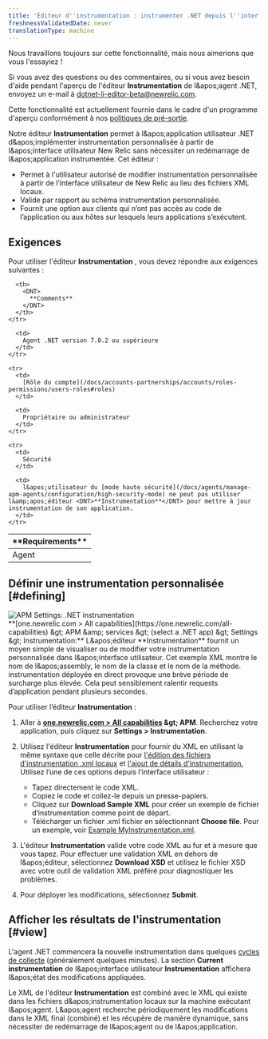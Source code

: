 ```yaml
---
title: 'Éditeur d''instrumentation : instrumenter .NET depuis l''interface utilisateur'
freshnessValidatedDate: never
translationType: machine
---
```


<Callout title="Aperçu">
  Nous travaillons toujours sur cette fonctionnalité, mais nous aimerions que vous l&apos;essayiez !

  Si vous avez des questions ou des commentaires, ou si vous avez besoin d&apos;aide pendant l&apos;aperçu de l&apos;éditeur <DNT>**Instrumentation**</DNT> de l&amp;apos;agent .NET, envoyez un e-mail à [dotnet-li-editor-beta@newrelic.com](mailto:dotnet-li-editor-beta@newrelic.com).

  Cette fonctionnalité est actuellement fournie dans le cadre d&apos;un programme d&apos;aperçu conformément à nos [politiques de pré-sortie](/docs/licenses/license-information/referenced-policies/new-relic-pre-release-policy).
</Callout>

Notre éditeur <DNT>**Instrumentation**</DNT> permet à l&amp;apos;application utilisateur .NET d&amp;apos;implémenter instrumentation personnalisée à partir de l&amp;apos;interface utilisateur New Relic sans nécessiter un redémarrage de l&amp;apos;application instrumentée. Cet éditeur :

* Permet à l&apos;utilisateur autorisé de modifier instrumentation personnalisée à partir de l&apos;interface utilisateur de New Relic au lieu des fichiers XML locaux.
* Valide par rapport au schéma instrumentation personnalisée.
* Fournit une option aux clients qui n’ont pas accès au code de l’application ou aux hôtes sur lesquels leurs applications s’exécutent.

## Exigences

Pour utiliser l&apos;éditeur <DNT>**Instrumentation**</DNT> , vous devez répondre aux exigences suivantes :

<table>
  <thead>
    <tr>
      <th width={200}>
        <DNT>
          **Requirements**
        </DNT>
      </th>

      <th>
        <DNT>
          **Comments**
        </DNT>
      </th>
    </tr>
  </thead>

  <tbody>
    <tr>
      <td>
        Agent
      </td>

      <td>
        Agent .NET version 7.0.2 ou supérieure
      </td>
    </tr>

    <tr>
      <td>
        [Rôle du compte](/docs/accounts-partnerships/accounts/roles-permissions/users-roles#roles)
      </td>

      <td>
        Propriétaire ou administrateur
      </td>
    </tr>

    <tr>
      <td>
        Sécurité
      </td>

      <td>
        l&apos;utilisateur du [mode haute sécurité](/docs/agents/manage-apm-agents/configuration/high-security-mode) ne peut pas utiliser l&amp;apos;éditeur <DNT>**Instrumentation**</DNT> pour mettre à jour instrumentation de son application.
      </td>
    </tr>
  </tbody>
</table>

## Définir une instrumentation personnalisée [#defining]

<img title="APM Settings: .NET instrumentation" alt="APM Settings: .NET instrumentation" src="/images/apm_screenshot-full_dotnet-instrumentation-editor.webp" />

<figcaption>
  <DNT>**[one.newrelic.com &gt; All capabilities](https://one.newrelic.com/all-capabilities) &amp;gt; APM &amp;amp; services &amp;gt; (select a .NET app) &amp;gt; Settings &amp;gt; Instrumentation:**</DNT> L&amp;apos;éditeur <DNT>**Instrumentation**</DNT> fournit un moyen simple de visualiser ou de modifier votre instrumentation personnalisée dans l&amp;apos;interface utilisateur. Cet exemple XML montre le nom de l&amp;apos;assembly, le nom de la classe et le nom de la méthode.
</figcaption>

<Callout variant="important">
  instrumentation déployée en direct provoque une brève période de surcharge plus élevée. Cela peut sensiblement ralentir requests d’application pendant plusieurs secondes.
</Callout>

Pour utiliser l’éditeur <DNT>**Instrumentation**</DNT> :

1. Aller à <DNT>**[one.newrelic.com &gt; All capabilities](https://one.newrelic.com/all-capabilities) &amp;gt; APM**</DNT>. Recherchez votre application, puis cliquez sur <DNT>**Settings &gt; Instrumentation**</DNT>.

2. Utilisez l&apos;éditeur <DNT>**Instrumentation**</DNT> pour fournir du XML en utilisant la même syntaxe que celle décrite pour [l&apos;édition des fichiers d&apos;instrumentation .xml locaux](/docs/agents/net-agent/custom-instrumentation/create-transactions-xml-net) et [l&apos;ajout de détails d&apos;instrumentation.](/docs/agents/net-agent/custom-instrumentation/add-detail-transactions-xml-net) Utilisez l’une de ces options depuis l’interface utilisateur :

   * Tapez directement le code XML.
   * Copiez le code et collez-le depuis un presse-papiers.
   * Cliquez sur <DNT>**Download Sample XML**</DNT> pour créer un exemple de fichier d’instrumentation comme point de départ.
   * Télécharger un fichier .xml fichier en sélectionnant <DNT>**Choose file**</DNT>. Pour un exemple, voir [Example MyInstrumentation.xml](/docs/agents/net-agent/custom-instrumentation/add-detail-transactions-xml-net#sample).

3. L&apos;éditeur <DNT>**Instrumentation**</DNT> valide votre code XML au fur et à mesure que vous tapez. Pour effectuer une validation XML en dehors de l&amp;apos;éditeur, sélectionnez <DNT>**Download XSD**</DNT> et utilisez le fichier XSD avec votre outil de validation XML préféré pour diagnostiquer les problèmes.

4. Pour déployer les modifications, sélectionnez <DNT>**Submit**</DNT>.

## Afficher les résultats de l&apos;instrumentation [#view]

L&apos;agent .NET commencera la nouvelle instrumentation dans quelques [cycles de collecte](/docs/using-new-relic/welcome-new-relic/getting-started/glossary#harvest-cycle) (généralement quelques minutes). La section <DNT>**Current instrumentation**</DNT> de l&amp;apos;interface utilisateur <DNT>**Instrumentation**</DNT> affichera l&amp;apos;état des modifications appliquées.

Le XML de l&apos;éditeur <DNT>**Instrumentation**</DNT> est combiné avec le XML qui existe dans les fichiers d&amp;apos;instrumentation locaux sur la machine exécutant l&amp;apos;agent. L&amp;apos;agent recherche périodiquement les modifications dans le XML final (combiné) et les récupère de manière dynamique, sans nécessiter de redémarrage de l&amp;apos;agent ou de l&amp;apos;application.